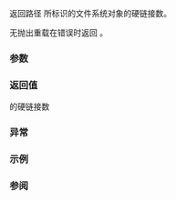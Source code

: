 {{cpp/filesystem/title|hard_link_count}}
{{cpp/filesystem/navbar}}
{{dcl begin}}
{{dcl header|filesystem}}
{{dcl|num=1|since=c++17|1=
std::uintmax_t hard_link_count( const std::filesystem::path&amp; p );
}}
{{dcl|num=2|since=c++17|1=
std::uintmax_t hard_link_count( const std::filesystem::path&amp; p,
                                std::error_code&amp; ec ) noexcept;
}}
{{dcl end}}

返回路径 {{c|p}} 所标识的文件系统对象的硬链接数。

无抛出重载在错误时返回 {{c|static_cast&lt;uintmax_t&gt;(-1)}}。

===参数===
{{par begin}}
{{par | p | 要检测的路径}}
{{par | ec | 无抛出重载中报告错误的输出形参}}
{{par end}}

===返回值===
{{c|p}} 的硬链接数

===异常===
{{cpp/filesystem/error_handling|p|throw=1/2}}

===示例===
{{example
|code=
#include &lt;filesystem&gt;
#include &lt;iostream&gt;
namespace fs = std::filesystem;

int main()
{
    // 在 POSIX 风格文件系统上，每个目录至少有 2 个硬链接：
    // 其自身与特殊成员名 "."
    fs::path p = fs::current_path();
    std::cout &lt;&lt; "当前路径的硬链接数为 "
              &lt;&lt; fs::hard_link_count(p) &lt;&lt; '\n';

    // 每个 ".." 是到父目录的硬链接，故对任何目录的硬链接总数是 2 加上直接子目录数
    p = fs::current_path() / ".."; // 每个点点都是到父目录的硬链接
    std::cout &lt;&lt; ".. 的硬链接数为 "
              &lt;&lt; fs::hard_link_count(p) &lt;&lt; '\n';
}
|p=true
|output=
当前路径的硬链接数为 2
.. 的硬链接数为 3
}}

===参阅===
{{dsc begin}}
{{dsc inc|cpp/filesystem/dsc create_hard_link}}
{{dsc inc|cpp/filesystem/directory_entry/dsc hard_link_count}}
{{dsc end}}

{{langlinks|en|es|ja}}